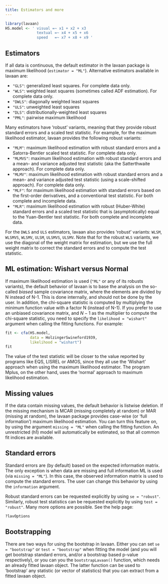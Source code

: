 ```yaml
---
title: Estimators and more
---
```


```r
library(lavaan)
HS.model <- ' visual =~ x1 + x2 + x3
              textual =~ x4 + x5 + x6
              speed   =~ x7 + x8 + x9 '
```

## Estimators

If all data is continuous, the default estimator in the lavaan package is maximum likelihood (`estimator = "ML"`). Alternative estimators available in lavaan are:

-   `"GLS"`: generalized least squares. For complete data only.
-   `"WLS"`: weighted least squares (sometimes called ADF estimation). For complete data only.
-   `"DWLS"`: diagonally weighted least squares
-   `"ULS"`: unweighted least squares
-   `"DLS"`: distributionally-weighted least squares
-   `"PML"`: pairwise maximum likelihood

Many estimators have 'robust' variants, meaning that they provide robust standard errors and a scaled test statistic. For example, for the maximum likelihood estimator, lavaan provides the following robust variants:

-   `"MLM"`: maximum likelihood estimation with robust standard errors and a Satorra-Bentler scaled test statistic. For complete data only.
-   `"MLMVS"`: maximum likelihood estimation with robust standard errors and a mean- and variance adjusted test statistic (aka the Satterthwaite approach). For complete data only.
-   `"MLMV"`: maximum likelihood estimation with robust standard errors and a mean- and variance adjusted test statistic (using a scale-shifted approach). For complete data only.
-   `"MLF"`: for maximum likelihood estimation with standard errors based on the first-order derivatives, and a conventional test statistic. For both complete and incomplete data.
-   `"MLR"`: maximum likelihood estimation with robust (Huber-White) standard errors and a scaled test statistic that is (asymptotically) equal to the Yuan-Bentler test statistic. For both complete and incomplete data.

For the `DWLS` and `ULS` estimators, lavaan also provides 'robust' variants: `WLSM`, `WLSMVS`, `WLSMV`, `ULSM`, `ULSMVS`, `ULSMV`. Note that for the robust `WLS` variants, we use the diagonal of the weight matrix for estimation, but we use the full weight matrix to correct the standard errors and to compute the test statistic.

## ML estimation: Wishart versus Normal

If maximum likelihood estimation is used (`"ML"` or any of its robusts variants), the default behavior of lavaan is to base the analysis on the so-called *biased* sample covariance matrix, where the elements are divided by N instead of N-1. This is done internally, and should not be done by the user. In addition, the chi-square statistic is computed by multiplying the minimum function value with a factor N (instead of N-1). If you prefer to use an unbiased covariance matrix, and $N-1$ as the multiplier to compute the chi-square statistic, you need to specify the `likelihood = "wishart"` argument when calling the fitting functions. For example:

```r
fit <- cfa(HS.model, 
           data = HolzingerSwineford1939, 
           likelihood = "wishart")
fit
```

The value of the test statistic will be closer to the value reported by programs like EQS, LISREL or AMOS, since they all use the 'Wishart' approach when using the maximum likelihood estimator. The program Mplus, on the other hand, uses the 'normal' approach to maximum likelihood estimation.

## Missing values

If the data contain missing values, the default behavior is listwise deletion. If the missing mechanism is MCAR (missing completely at random) or MAR (missing at random), the lavaan package provides case-wise (or 'full information') maximum likelihood estimation. You can turn this feature on, by using the argument `missing = "ML"` when calling the fitting function. An unrestricted (h1) model will automatically be estimated, so that all common fit indices are available.

## Standard errors

Standard errors are (by default) based on the expected information matrix. The only exception is when data are missing and full information ML is used (via `missing = "ML"`). In this case, the observed information matrix is used to compute the standard errors. The user can change this behavior by using the `information` argument.

Robust standard errors can be requested explicitly by using `se = "robust"`. Similarly, robust test statistics can be requested explicitly by using `test = "robust"`. Many more options are possible. See the help page:

```r
?lavOptions
```

## Bootstrapping

There are two ways for using the bootstrap in lavaan. Either you can set `se = "bootstrap"` or `test = "bootstrap"` when fitting the model (and you will get bootstrap standard errors, and/or a bootstrap based p-value respectively), or you can you the `bootstrapLavaan()` function, which needs an already fitted lavaan object. The latter function can be used to 'bootstrap' any statistic (or vector of statistics) that you can extract from a fitted lavaan object.
